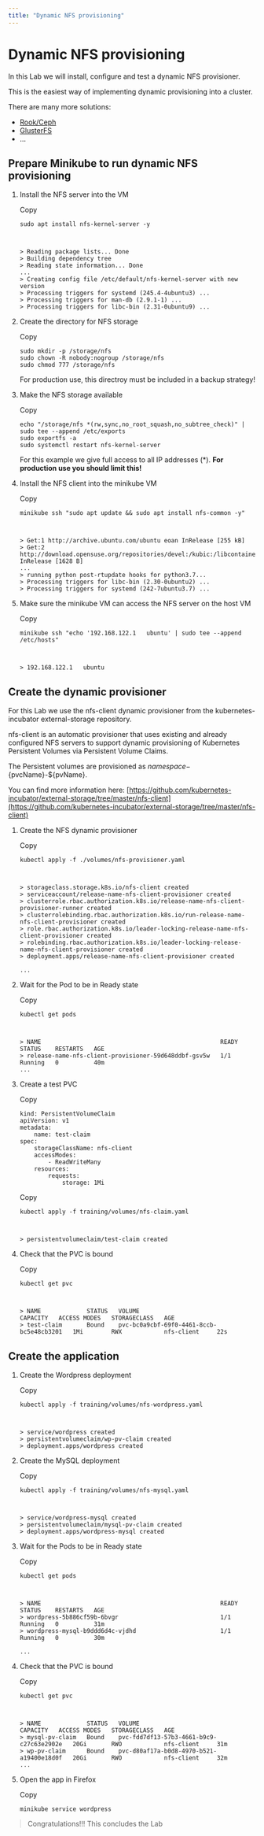 ```yaml
---
title: "Dynamic NFS provisioning"
---
```



# Dynamic NFS provisioning

In this Lab we will install, configure and test a dynamic NFS provisioner.

This is the easiest way of implementing dynamic provisioning into a cluster.

There are many more solutions:

*   [Rook/Ceph](https://rook.io/docs/rook/v1.3/ceph-quickstart.html)
*   [GlusterFS](https://www.gluster.org/)
*   …

## Prepare Minikube to run dynamic NFS provisioning

1.  Install the NFS server into the VM
    
    Copy
    
         
        sudo apt install nfs-kernel-server -y
        	
        
    
        > Reading package lists... Done
        > Building dependency tree       
        > Reading state information... Done
        ...
        > Creating config file /etc/default/nfs-kernel-server with new version
        > Processing triggers for systemd (245.4-4ubuntu3) ...
        > Processing triggers for man-db (2.9.1-1) ...
        > Processing triggers for libc-bin (2.31-0ubuntu9) ...
        
    
2.  Create the directory for NFS storage
    
    Copy
    
         
        sudo mkdir -p /storage/nfs
        sudo chown -R nobody:nogroup /storage/nfs
        sudo chmod 777 /storage/nfs
        	
        
    
    For production use, this directroy must be included in a backup strategy!
    
3.  Make the NFS storage available
    
    Copy
    
         
        echo "/storage/nfs *(rw,sync,no_root_squash,no_subtree_check)" | sudo tee --append /etc/exports
        sudo exportfs -a
        sudo systemctl restart nfs-kernel-server
        	
        
    
    For this example we give full access to all IP addresses (\*). **For production use you should limit this!**
    
4.  Install the NFS client into the minikube VM
    
    Copy
    
         
        minikube ssh "sudo apt update && sudo apt install nfs-common -y"
        	
        
    
        > Get:1 http://archive.ubuntu.com/ubuntu eoan InRelease [255 kB]
        > Get:2 http://download.opensuse.org/repositories/devel:/kubic:/libcontainers:/stable/xUbuntu_19.10  InRelease [1628 B]
        ...
        > running python post-rtupdate hooks for python3.7...
        > Processing triggers for libc-bin (2.30-0ubuntu2) ...
        > Processing triggers for systemd (242-7ubuntu3.7) ...
        
    
5.  Make sure the minikube VM can access the NFS server on the host VM
    
    Copy
    
         
        minikube ssh "echo '192.168.122.1   ubuntu' | sudo tee --append /etc/hosts"
        	
        
    
        > 192.168.122.1   ubuntu
        
    

## Create the dynamic provisioner

For this Lab we use the nfs-client dynamic provisioner from the kubernetes-incubator external-storage repository.

nfs-client is an automatic provisioner that uses existing and already configured NFS servers to support dynamic provisioning of Kubernetes Persistent Volumes via Persistent Volume Claims.

The Persistent volumes are provisioned as ${namespace}-${pvcName}-${pvName}.

You can find more information here: [https://github.com/kubernetes-incubator/external-storage/tree/master/nfs-client](https://github.com/kubernetes-incubator/external-storage/tree/master/nfs-client)

1.  Create the NFS dynamic provisioner
    
    Copy
    
         
        kubectl apply -f ./volumes/nfs-provisioner.yaml
        	
        
    
        > storageclass.storage.k8s.io/nfs-client created
        > serviceaccount/release-name-nfs-client-provisioner created
        > clusterrole.rbac.authorization.k8s.io/release-name-nfs-client-provisioner-runner created
        > clusterrolebinding.rbac.authorization.k8s.io/run-release-name-nfs-client-provisioner created
        > role.rbac.authorization.k8s.io/leader-locking-release-name-nfs-client-provisioner created
        > rolebinding.rbac.authorization.k8s.io/leader-locking-release-name-nfs-client-provisioner created
        > deployment.apps/release-name-nfs-client-provisioner created
        
        ...
        
    
2.  Wait for the Pod to be in Ready state
    
    Copy
    
         
        kubectl get pods
        	
        
    
        > NAME                                                   READY   STATUS    RESTARTS   AGE
        > release-name-nfs-client-provisioner-59d648ddbf-gsv5w   1/1     Running   0          40m
        ...
        
    
3.  Create a test PVC
    
    Copy
    
         
        kind: PersistentVolumeClaim
        apiVersion: v1
        metadata:
        	name: test-claim
        spec:
        	storageClassName: nfs-client
        	accessModes:
        		- ReadWriteMany
        	resources:
        		requests:
        			storage: 1Mi
        
        	
        
    
    Copy
    
         
        kubectl apply -f training/volumes/nfs-claim.yaml 
        	
        
    
        > persistentvolumeclaim/test-claim created
        
    
4.  Check that the PVC is bound
    
    Copy
    
         
        kubectl get pvc
        	
        
    
        > NAME             STATUS   VOLUME                                     CAPACITY   ACCESS MODES   STORAGECLASS   AGE
        > test-claim       Bound    pvc-bc0a9cbf-69f0-4461-8ccb-bc5e48cb3201   1Mi        RWX            nfs-client     22s
        
    

## Create the application

1.  Create the Wordpress deployment
    
    Copy
    
         
        kubectl apply -f training/volumes/nfs-wordpress.yaml
        	
        
    
        > service/wordpress created
        > persistentvolumeclaim/wp-pv-claim created
        > deployment.apps/wordpress created
        
    
2.  Create the MySQL deployment
    
    Copy
    
         
        kubectl apply -f training/volumes/nfs-mysql.yaml 
        	
        
    
        > service/wordpress-mysql created
        > persistentvolumeclaim/mysql-pv-claim created
        > deployment.apps/wordpress-mysql created
        
    
3.  Wait for the Pods to be in Ready state
    
    Copy
    
         
        kubectl get pods
        	
        
    
        > NAME                                                   READY   STATUS    RESTARTS   AGE
        > wordpress-5b886cf59b-6bvgr                             1/1     Running   0          31m
        > wordpress-mysql-b9ddd6d4c-vjdhd                        1/1     Running   0          30m
        
        ...
        
    
4.  Check that the PVC is bound
    
    Copy
    
         
        kubectl get pvc
        	
        
    
        > NAME             STATUS   VOLUME                                     CAPACITY   ACCESS MODES   STORAGECLASS   AGE
        > mysql-pv-claim   Bound    pvc-fdd7df13-57b3-4661-b9c9-c27c63e2902e   20Gi       RWO            nfs-client     31m
        > wp-pv-claim      Bound    pvc-d80af17a-b0d8-4970-b521-a19400e18d0f   20Gi       RWO            nfs-client     32m
        ...
        
    
5.  Open the app in Firefox
    
    Copy
    
         
        minikube service wordpress
        	
        
    

> Congratulations!!! This concludes the Lab